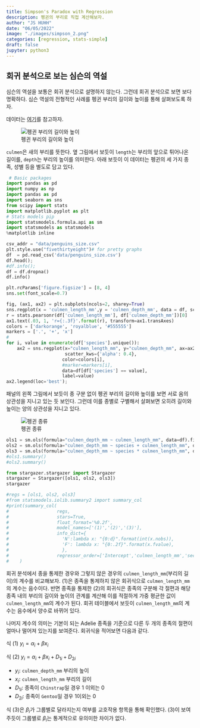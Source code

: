 ```yaml
---
title: Simpson's Paradox with Regression
description: 펭귄의 부리로 직접 계산해보자. 
author: "JS HUHH"
date: "06/05/2022"
image: "./images/simpson_2.png"
categories: [regression, stats-simple]
draft: false
jupyter: python3
---
```


## 회귀 분석으로 보는 심슨의 역설 

심슨의 역설을 보통은 회귀 분석으로 설명하지 않는다. 그런데 회귀 분석으로 보면 보다 명확하다. 심슨 역설의 전형적인 사례를 펭귄 부리의 길이와 높이를 통해 살펴보도록 하자.

:::{ .column-margin }
데이터는 [여기](https://towardsdatascience.com/the-curious-case-of-simpsons-paradox-6f178548d7e8)를 참고하자.

![펭귄 부리의 길이와 높이](https://user-images.githubusercontent.com/39834789/86522451-84949f00-be38-11ea-9555-6409579f3b58.png){}
:::

 `culmen`은 새의 부리를 뜻한다. 옆 그림에서 보듯이 `length`는 부리의 앞으로 튀어나온 길이를, `depth`는 부리의 높이를 의미한다. 아래 보듯이 이 데이터는 펭귄의 세 가지 종족, 성별 등을 별도로 담고 있다.

```python
 # Basic packages
import pandas as pd 
import numpy as np
import pandas as pd
import seaborn as sns
from scipy import stats
import matplotlib.pyplot as plt
# Stats models pip 
import statsmodels.formula.api as sm
import statsmodels as statsmodels
%matplotlib inline

csv_addr = "data/penguins_size.csv"
plt.style.use("fivethirtyeight")# for pretty graphs
df  = pd.read_csv('data/penguins_size.csv')
df.head();
#df.info();
df = df.dropna()
df.info()
```

```python
plt.rcParams['figure.figsize'] = [8, 4]
sns.set(font_scale=0.7)

fig, (ax1, ax2) = plt.subplots(ncols=2, sharey=True)
sns.regplot(x = 'culmen_length_mm',y = 'culmen_depth_mm', data = df, scatter_kws={'alpha': 0.4}, ax=ax1)
r = stats.pearsonr(df['culmen_length_mm'], df['culmen_depth_mm'])[0]
ax1.text(.03, 1, 'r={:.3f}'.format(r), transform=ax1.transAxes)
colors = ['darkorange', 'royalblue', '#555555']
markers = ['.', '+', 'x']
#
for i, value in enumerate(df['species'].unique()):
    ax2 = sns.regplot(x="culmen_length_mm", y="culmen_depth_mm", ax=ax2,
                      scatter_kws={'alpha': 0.4},
                     color=colors[i],
                     #marker=markers[i],                      
                     data=df[df['species'] == value],
                     label=value)
ax2.legend(loc='best');
```

패널의 왼쪽 그림에서 보듯이 종 구분 없이 펭귄 부리의 길이와 높이를 보면 서로 음의 상관성을 지니고 있는 듯 보인다. 그런데 이를 종별로 구별해서 살펴보면 오히려 길이와 높이는 양의 상관성을 지니고 있다. 

:::{ .column-margin }
![펭귄 종류](https://user-images.githubusercontent.com/39834789/86522450-7f375480-be38-11ea-9437-9fd2a382aa7b.png){}
:::

```python
ols1 = sm.ols(formula="culmen_depth_mm ~ culmen_length_mm", data=df).fit(use_t=True)
ols2 = sm.ols(formula="culmen_depth_mm ~ species + culmen_length_mm", data=df).fit(use_t=True)
ols3 = sm.ols(formula="culmen_depth_mm ~ species * culmen_length_mm", data=df).fit(use_t=True)
#ols1.summary()
#ols2.summary()

from stargazer.stargazer import Stargazer
stargazer = Stargazer([ols1, ols2, ols3])
stargazer

#regs = [ols1, ols2, ols3]
#from statsmodels.iolib.summary2 import summary_col
#print(summary_col(
#                  regs,
#                  stars=True, 
#                  float_format='%0.2f',
#                  model_names=['(1)','(2)','(3)'],
#                  info_dict={
#                    'N':lambda x: "{0:d}".format(int(x.nobs)), 
#                    'F': lambda x: "{0:.2f}".format(x.fvalue),
#                    }, 
#                  regressor_order=['Intercept','culmen_length_mm','secies'])
#    )
```

회귀 분석에서 종을 통제한 경우와 그렇지 않은 경우의 `culmen_length_mm`(부리의 길이)의 계수를 비교해보자. (1)은 종족을 통제하지 않은 회귀식으로 `culmen_length_mm`의 계수는 음수이다. 반면 종족을 통제한 (2)의 회귀식은 종족의 구분해 각 절편과 해당 종족 내의 부리의 길이와 높이의 관계를 계산해 이를 적절하게 가중 평균한 값이 `culmen_length_mm`의 계수가 된다. 회귀 테이블에서 보듯이 `culmen_length_mm`의 계수는 음수에서 양수로 바뀌어 있다. 

:::{ .column-margin }
나머지 계수의 의미는 기본이 되는 Adelie 종족을 기준으로 다른 두 개의 종족의 절편이 얼마나 떨어져 있는지를 보여준다. 회귀식을 적어보면 다음과 같다. 

식 (1) $y_i = \alpha_i + \beta x_i$

식 (2) $y_i = \alpha_i + \beta x_i + D_{1i} + D_{2i}$

- $y_i$: `culmen_depth_mm` 부리의 높이 
- $x_i$: `culmen_length_mm` 부리의 길이
- $D_{1i}$: 종족이 `Chinstrap`일 경우 1 이외는 0 
- $D_{2i}$: 종족이 `Gentoo`일 경우 1이외는 0

식 (3)은 $\beta_i$가 그룹별로 달라지는지 여부를 교호작용 항목을 통해 확인했다. (3)이 보여주듯이 그룹별로 $\beta_i$는 통계적으로 유의미한 차이가 없다. 
:::